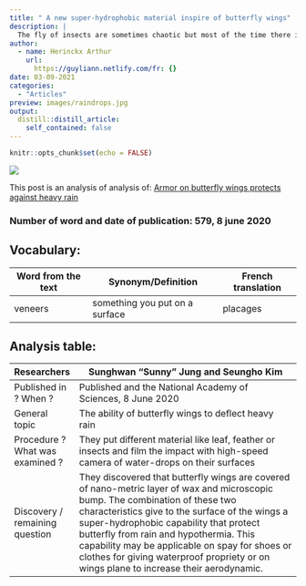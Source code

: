```yaml
---
title: " A new super-hydrophobic material inspire of butterfly wings"
description: |
  The fly of insects are sometimes chaotic but most of the time there is something gracious in their ability to fly, even if it rains cats and dogs. For this particular reason, scientist have studied the molecular structure of butterfly wings.
author:
  - name: Herinckx Arthur
    url:
      https://guyliann.netlify.com/fr: {}
date: 03-09-2021
categories:
  - "Articles"
preview: images/raindrops.jpg
output:
  distill::distill_article:
    self_contained: false
---
```


```r
knitr::opts_chunk$set(echo = FALSE)
```

![](images/butterfly.jpg)

This post is an analysis of analysis of: [Armor on butterfly wings protects against heavy rain ](https://news.cornell.edu/stories/2020/06/armor-butterfly-wings-protects-against-heavy-rain)

### Number of word and date of publication: 579, 8 june 2020

## Vocabulary:
| Word from the text | Synonym/Definition             | French translation |
| ------------------ | ------------------------------ | ------------------ |
| veneers            | something you put on a surface | placages           |

## Analysis table:
| Researchers                     | Sunghwan “Sunny” Jung and Seungho Kim                                                                                                                                                                                                                                                                                                                                                                              |
| ------------------------------- | ------------------------------------------------------------------------------------------------------------------------------------------------------------------------------------------------------------------------------------------------------------------------------------------------------------------------------------------------------------------------------------------------------------------ |
| Published in ? When ?           | Published and the National Academy of Sciences, 8 June 2020                                                                                                                                                                                                                                                                                                                                                        |
| General topic                   | The ability of butterfly wings to deflect heavy rain                                                                                                                                                                                                                                                                                                                                                               |
| Procedure ? What was examined ? | They put different material like leaf, feather or insects and film the impact with high-speed camera of water-drops on their surfaces                                                                                                                                                                                                                                                                              |
| Discovery / remaining question  | They discovered that butterfly wings are covered of nano-metric layer of wax and microscopic bump. The combination of these two characteristics give to the surface of the wings a super-hydrophobic capability that protect butterfly from rain and hypothermia. This capability may be applicable on spay for shoes or clothes for giving  waterproof propriety or on wings plane to increase their aerodynamic. |

